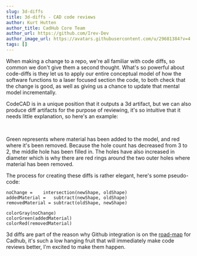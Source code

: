 ```yaml
---
slug: 3d-diffs
title: 3d-diffs - CAD code reviews
author: Kurt Hutten
author_title: CadHub Core Team
author_url: https://github.com/Irev-Dev
author_image_url: https://avatars.githubusercontent.com/u/29681384?v=4
tags: []
---
```





When making a change to a repo, we're all familiar with code diffs, so common we don't give them a second thought.
What's so powerful about code-diffs is they let us to apply our entire conceptual model of how the software functions to a laser focused section the code, to both check that the change is good, as well as giving us a chance to update that mental model incrementally.

CodeCAD is in a unique position that it outputs a 3d artifact, but we can also produce diff artifacts for the purpose of reviewing, it's so intuitive that it needs little explanation, so here's an example:

<Image img={example3dDiffCode} className="bg-contain rounded-md overflow-hidden" />
<Image img={example3dDiff} className="mb-8 bg-contain rounded-md overflow-hidden" />

<!--truncate-->

Green represents where material has been added to the model, and red where it's been removed. Because the hole count has decreased from 3 to 2, the middle hole has been filled in. The holes have also increased in diameter which is why there are red rings around the two outer holes where material has been removed.

The process for creating these diffs is rather elegant, here's some pseudo-code:

```
noChange =    intersection(newShape, oldShape)
addedMaterial =   subtract(newShape, oldShape)
removedMaterial = subtract(oldShape, newShape)

colorGray(noChange)
colorGreen(addedMaterial)
colorRed(removedMaterial)
```

3d diffs are part of the reason why Github integration is on the [road-map](https://github.com/Irev-Dev/cadhub/discussions/212) for Cadhub, it's such a low hanging fruit that will immediately make code reviews better, I'm excited to make them happen.
